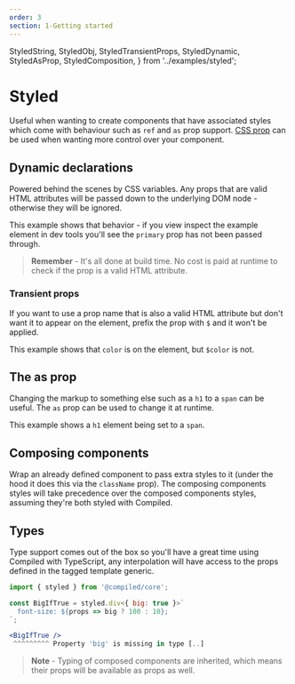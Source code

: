 ```yaml
---
order: 3
section: 1-Getting started
---
```


  StyledString,
  StyledObj,
  StyledTransientProps,
  StyledDynamic,
  StyledAsProp,
  StyledComposition,
} from '../examples/styled';

# Styled

Useful when wanting to create components that have associated styles which come with behaviour such as `ref` and `as` prop support.
[CSS prop](/css-prop) can be used when wanting more control over your component.

<StyledString />

## Dynamic declarations

Powered behind the scenes by CSS variables.
Any props that are valid HTML attributes will be passed down to the underlying DOM node -
otherwise they will be ignored.

This example shows that behavior -
if you view inspect the example element in dev tools you'll see the `primary` prop has not been passed through.

<StyledDynamic />

> **Remember** - It's all done at build time.
> No cost is paid at runtime to check if the prop is a valid HTML attribute.

### Transient props

If you want to use a prop name that is also a valid HTML attribute but don't want it to appear on the element,
prefix the prop with `$` and it won't be applied.

This example shows that `color` is on the element,
but `$color` is not.

<StyledTransientProps />

## The as prop

Changing the markup to something else such as a `h1` to a `span` can be useful.
The `as` prop can be used to change it at runtime.

This example shows a `h1` element being set to a `span`.

<StyledAsProp />

## Composing components

Wrap an already defined component to pass extra styles to it (under the hood it does this via the `className` prop).
The composing components styles will take precedence over the composed components styles,
assuming they're both styled with Compiled.

<StyledComposition />

## Types

Type support comes out of the box so you'll have a great time using Compiled with TypeScript,
any interpolation will have access to the props defined in the tagged template generic.

```jsx
import { styled } from '@compiled/core';

const BigIfTrue = styled.div<{ big: true }>`
  font-size: ${props => big ? 100 : 10};
`;

<BigIfTrue />
 ^^^^^^^^^ Property 'big' is missing in type [..]
```

> **Note** - Typing of composed components are inherited,
> which means their props will be available as props as well.
